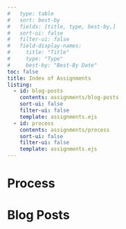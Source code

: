 ```yaml
---
#   type: table
#   sort: best-by
#   fields: [title, type, best-by,]
#   sort-ui: false
#   filter-ui: false
#   field-display-names: 
#     title: "Title"
#     type: "Type"
#     best-by: "Best-By Date"
toc: false
title: Index of Assignments
listing:
  - id: blog-posts
    contents: assignments/blog-posts
    sort-ui: false
    filter-ui: false
    template: assignments.ejs
  - id: process
    contents: assignments/process
    sort-ui: false
    filter-ui: false
    template: assignments.ejs
---
```

               

# Process

::: {#process}
:::

# Blog Posts   

:::{#blog-posts}
:::
